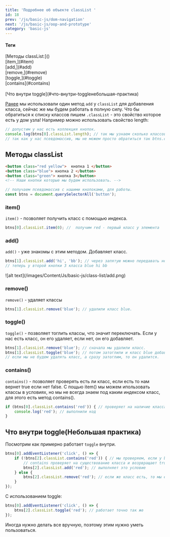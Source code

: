 ```yaml
---
title: 'Подробнее об объекте classList '
id: 18
prev: '/js/basic-js/dom-navigation'
next: '/js/basic-js/oop-and-prototype'
category: 'basic-js'
---
```


<div className = 'mdHead'>

#### Теги

<div className='tag_js'>[Методы classList:]()</div>
<div className='mini_tag_js'>[item,](#item)</div>
<div className='mini_tag_js'>[add,](#add)</div>
<div className='mini_tag_js'>[remove,](#remove)</div>
<div className='mini_tag_js'>[toggle,](#toggle)</div>
<div className='mini_tag_js'>[contains](#contains)</div> <br/>
<div className='tag_js'>[Что внутри toggle](#что-внутри-toggleнебольшая-практика)</div>

</div>







<span className = 'link_js'> [Ранее](/content/js/basic-js/dom#работаем-с-css-селекторами-classlist) </span> мы использовали один метод `add` у `classList` для добавления класса, сейчас же мы будем работать в полную силу.
Что бы обратиться к списку классов пишем `.classList`  - это свойство которое есть у дом узла!
Например можно использовать свойство length:
```javaScript
// допустим у нас есть коллекция кнопок.
console.log(btns[0].classList.length); // так мы узнаем сколько классов у нашей первой кнопки их 2.
// так как у нас псевдомассив, мы не можем просто обратиться так btns.classList, нам нужно обращаться к элементу
```

## Методы classList ##
```html
<button class="red yellow">  кнопка 1 </button>
<button class="blue"> кнопка 2 </button>
<button class="green"> кнопка 3</button>
<!-- Наши кнопки которые мы будем использовать. -->
```
```javaScript
// получаем псевдомассив с нашими кнопоками, для работы.
const btns = document.querySelectorAll('button'); 
```
### item() ###
 `item()` - позволяет получить класс с помощью индекса.
```javaScript
btns[0].classList.item(0); //  получим red - первый класс у элемента
```
### add() ###
`add()` - уже знакомы с этим методом. Добавляет класс.
```javaScript
btns[1].classList.add('hi', 'bb'); // через запятую можно передавать несколько классов
// теперь у второй кнопки 3 класса blue hi bb
```

<div className='container-img'> <span className="img"> ![alt text](/images/Content/Js/basic-js/class-list/add.png) </span></div>

### remove() ###
`remove()` - удаляет классы
```javaScript
btns[1].classList.remove('blue'); // удалили класс blue.
```
### toggle() ###
 `toggle()` - позволяет тоглить классы, что значит переключать. 
Если у нас есть класс, он его удаляет, если нет, он его добавляет.
```javaScript
btns[1].classList.remove('blue'); // сначала мы удалили класс.
btns[1].classList.toggle('blue'); // потом затоглили и класс blue добавился.
// если мы не будем удалять класс, а сразу затоглим, то он удалится.
```
### contains() ###
`contains()` - позволяет проверять есть ли класс, если есть то нам вернет true если нет false.
C пощью item() мы можем ипользовать классы в условиях, но мы не всегда знаем под каким индексом класс, для этого есть метод contains().
```javaScript
if (btns[0].classList.contains('red')) { // проверяет на наличие класса, получили правду 
    console.log('red'); // выполнили код
}
```
## Что внутри toggle(Небольшая практика) ##
Посмотрим как примерно работает `toggle` внутри.
```javaScript
btns[0].addEventListener('click', () => {
    if (!btns[2].classList.contains('red')) { // мы проверяем, если у btns[2] нету класса red, то мы его добавляем
        // contains проверяет на существование класса и возрвращает true если его нет, потому что мы использвуем оператор ! - не
        btns[2].classList.add('red'); // выполняет это условие
    } else {
        btns[2].classList.remove('red'); // если же класс есть, то мы его убираем
    }
});
```
С использованием toggle:
```javaScript
btns[0].addEventListener('click', () => {
    btns[2].classList.toggle('red'); // работает точно так же
});
```
Иногда нужно делать все вручную, поэтому этим нужно уметь пользоваться.
